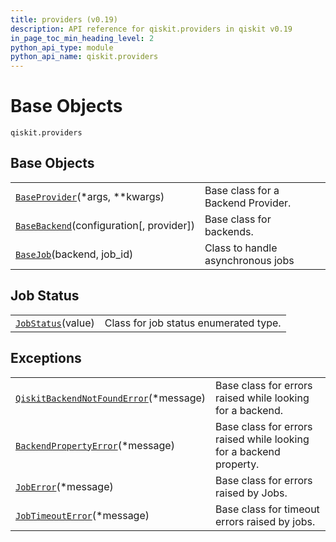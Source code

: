 ```yaml
---
title: providers (v0.19)
description: API reference for qiskit.providers in qiskit v0.19
in_page_toc_min_heading_level: 2
python_api_type: module
python_api_name: qiskit.providers
---
```


<span id="module-qiskit.providers" />

<span id="qiskit-providers" />

<span id="base-objects-qiskit-providers" />

# Base Objects

`qiskit.providers`

## Base Objects

|                                                                                                          |                                    |
| -------------------------------------------------------------------------------------------------------- | ---------------------------------- |
| [`BaseProvider`](qiskit.providers.BaseProvider "qiskit.providers.BaseProvider")(\*args, \*\*kwargs)      | Base class for a Backend Provider. |
| [`BaseBackend`](qiskit.providers.BaseBackend "qiskit.providers.BaseBackend")(configuration\[, provider]) | Base class for backends.           |
| [`BaseJob`](qiskit.providers.BaseJob "qiskit.providers.BaseJob")(backend, job\_id)                       | Class to handle asynchronous jobs  |

## Job Status

|                                                                               |                                       |
| ----------------------------------------------------------------------------- | ------------------------------------- |
| [`JobStatus`](qiskit.providers.JobStatus "qiskit.providers.JobStatus")(value) | Class for job status enumerated type. |

## Exceptions

|                                                                                                                                      |                                                                    |
| ------------------------------------------------------------------------------------------------------------------------------------ | ------------------------------------------------------------------ |
| [`QiskitBackendNotFoundError`](qiskit.providers.QiskitBackendNotFoundError "qiskit.providers.QiskitBackendNotFoundError")(\*message) | Base class for errors raised while looking for a backend.          |
| [`BackendPropertyError`](qiskit.providers.BackendPropertyError "qiskit.providers.BackendPropertyError")(\*message)                   | Base class for errors raised while looking for a backend property. |
| [`JobError`](qiskit.providers.JobError "qiskit.providers.JobError")(\*message)                                                       | Base class for errors raised by Jobs.                              |
| [`JobTimeoutError`](qiskit.providers.JobTimeoutError "qiskit.providers.JobTimeoutError")(\*message)                                  | Base class for timeout errors raised by jobs.                      |

